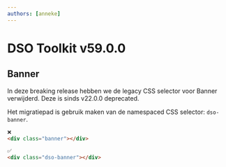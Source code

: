 ```yaml
---
authors: [anneke]
---
```


# DSO Toolkit v59.0.0

## Banner

In deze breaking release hebben we de legacy CSS selector voor Banner verwijderd. Deze is sinds v22.0.0 deprecated.

Het migratiepad is gebruik maken van de namespaced CSS selector: `dso-banner`.

```html
❌
<div class="banner"></div>

✅
<div class="dso-banner"></div>
```
